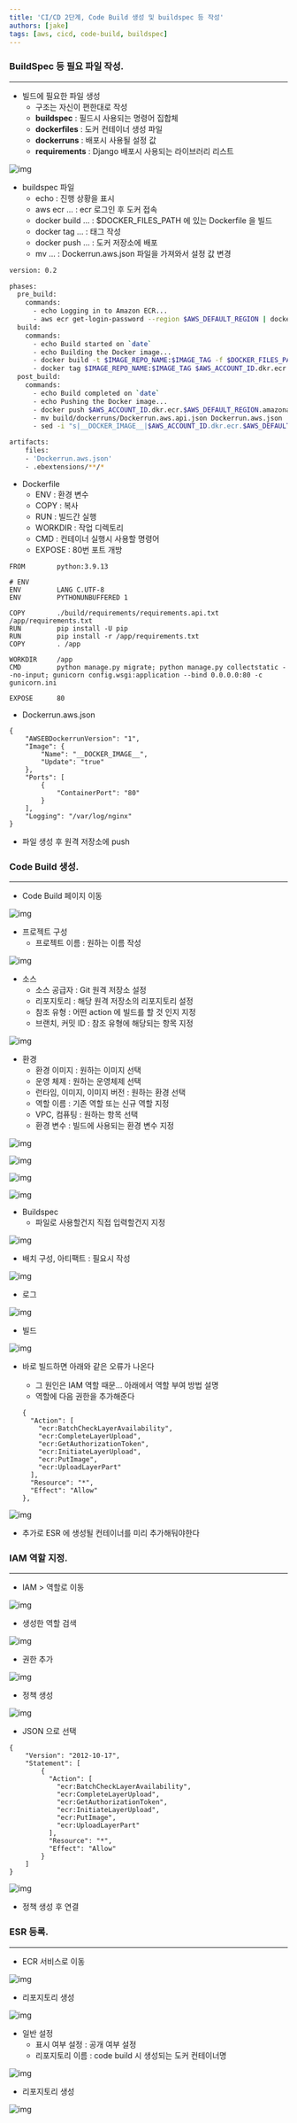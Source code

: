 ```yaml
---
title: 'CI/CD 2단계, Code Build 생성 및 buildspec 등 작성'
authors: [jake]
tags: [aws, cicd, code-build, buildspec]
---
```


### BuildSpec 등 필요 파일 작성.

---

- 빌드에 필요한 파일 생성
    - 구조는 자신이 편한대로 작성
    - **buildspec** : 필드시 사용되는 명령어 집합체
    - **dockerfiles** : 도커 컨테이너 생성 파일
    - **dockerruns** : 배포시 사용될 설정 값
    - **requirements** : Django 배포시 사용되는 라이브러리 리스트

![img](./img/004/1.png)

- buildspec 파일
    - echo : 진행 상황을 표시
    - aws ecr … : ecr 로그인 후 도커 접속
    - docker build … : $DOCKER_FILES_PATH 에 있는 Dockerfile 을 빌드
    - docker tag … : 태그 작성
    - docker push … : 도커 저장소에 배포
    - mv … : Dockerrun.aws.json 파일을 가져와서 설정 값 변경

```bash
version: 0.2

phases:
  pre_build:
    commands:
      - echo Logging in to Amazon ECR...
      - aws ecr get-login-password --region $AWS_DEFAULT_REGION | docker login --username AWS --password-stdin $AWS_ACCOUNT_ID.dkr.ecr.$AWS_DEFAULT_REGION.amazonaws.com
  build:
    commands:
      - echo Build started on `date`
      - echo Building the Docker image...
      - docker build -t $IMAGE_REPO_NAME:$IMAGE_TAG -f $DOCKER_FILES_PATH .
      - docker tag $IMAGE_REPO_NAME:$IMAGE_TAG $AWS_ACCOUNT_ID.dkr.ecr.$AWS_DEFAULT_REGION.amazonaws.com/$IMAGE_REPO_NAME:$IMAGE_TAG
  post_build:
    commands:
      - echo Build completed on `date`
      - echo Pushing the Docker image...
      - docker push $AWS_ACCOUNT_ID.dkr.ecr.$AWS_DEFAULT_REGION.amazonaws.com/$IMAGE_REPO_NAME:$IMAGE_TAG
      - mv build/dockerruns/Dockerrun.aws.api.json Dockerrun.aws.json
      - sed -i "s|__DOCKER_IMAGE__|$AWS_ACCOUNT_ID.dkr.ecr.$AWS_DEFAULT_REGION.amazonaws.com/$IMAGE_REPO_NAME:$IMAGE_TAG|g" Dockerrun.aws.json

artifacts:
    files:
    - 'Dockerrun.aws.json'
    - .ebextensions/**/*
```

- Dockerfile
    - ENV : 환경 변수
    - COPY : 복사
    - RUN : 빌드간 실행
    - WORKDIR : 작업 디렉토리
    - CMD : 컨테이너 실행시 사용할 명령어
    - EXPOSE : 80번 포트 개방

```docker
FROM        python:3.9.13

# ENV
ENV         LANG C.UTF-8
ENV         PYTHONUNBUFFERED 1

COPY        ./build/requirements/requirements.api.txt /app/requirements.txt
RUN         pip install -U pip
RUN         pip install -r /app/requirements.txt
COPY        . /app

WORKDIR     /app
CMD         python manage.py migrate; python manage.py collectstatic --no-input; gunicorn config.wsgi:application --bind 0.0.0.0:80 -c gunicorn.ini

EXPOSE      80
```

- Dockerrun.aws.json

```docker
{
    "AWSEBDockerrunVersion": "1",
    "Image": {
        "Name": "__DOCKER_IMAGE__",
        "Update": "true"
    },
    "Ports": [
        {
            "ContainerPort": "80"
        }
    ],
    "Logging": "/var/log/nginx"
}
```

- 파일 생성 후 원격 저장소에 push

### Code Build 생성.

---

- Code Build 페이지 이동

![img](./img/004/2.png)

- 프로젝트 구성
    - 프로젝트 이름 : 원하는 이름 작성

![img](./img/004/3.png)

- 소스
    - 소스 공급자 : Git 원격 저장소 설정
    - 리포지토리 : 해당 원격 저장소의 리포지토리 설정
    - 참조 유형 : 어떤 action 에 빌드를 할 것 인지 지정
    - 브랜치, 커밋 ID : 참조 유형에 해당되는 항목 지정

![img](./img/004/4.png)

- 환경
    - 환경 이미지 : 원하는 이미지 선택
    - 운영 체제 : 원하는 운영체제 선택
    - 런타임, 이미지, 이미지 버전 : 원하는 환경 선택
    - 역할 이름 : 기존 역할 또는 신규 역할 지정
    - VPC, 컴퓨팅 : 원하는 항목 선택
    - 환경 변수 : 빌드에 사용되는 환경 변수 지정

![img](./img/004/5.png)

![img](./img/004/6.png)

![img](./img/004/7.png)

![img](./img/004/8.png)

- Buildspec
    - 파일로 사용할건지 직접 입력할건지 지정

![img](./img/004/9.png)

- 배치 구성, 아티팩트 : 필요시 작성

![img](./img/004/10.png)

- 로그

![img](./img/004/11.png)

- 빌드

![img](./img/004/12.png)

- 바로 빌드하면 아래와 같은 오류가 나온다
    - 그 원인은 IAM 역할 때문… 아래에서 역할 부여 방법 설명
    - 역할에 다음 권한을 추가해준다
    
    ```docker
    {
      "Action": [
        "ecr:BatchCheckLayerAvailability",
        "ecr:CompleteLayerUpload",
        "ecr:GetAuthorizationToken",
        "ecr:InitiateLayerUpload",
        "ecr:PutImage",
        "ecr:UploadLayerPart"
      ],
      "Resource": "*",
      "Effect": "Allow"
    },
    ```
    

![img](./img/004/13.png)

- 추가로 ESR 에 생성될 컨테이너를 미리 추가해둬야한다

### IAM 역할 지정.

---

- IAM > 역할로 이동

![img](./img/004/14.png)

- 생성한 역할 검색

![img](./img/004/15.png)

- 권한 추가

![img](./img/004/16.png)

- 정책 생성

![img](./img/004/17.png)

- JSON 으로 선택

```docker
{
    "Version": "2012-10-17",
    "Statement": [
        {
          "Action": [
            "ecr:BatchCheckLayerAvailability",
            "ecr:CompleteLayerUpload",
            "ecr:GetAuthorizationToken",
            "ecr:InitiateLayerUpload",
            "ecr:PutImage",
            "ecr:UploadLayerPart"
          ],
          "Resource": "*",
          "Effect": "Allow"
        }
    ]
}
```

![img](./img/004/18.png)

- 정책 생성 후 연결

### ESR 등록.

---

- ECR 서비스로 이동

![img](./img/004/19.png)

- 리포지토리 생성

![img](./img/004/20.png)

- 일반 설정
    - 표시 여부 설정 : 공개 여부 설정
    - 리포지토리 이름 : code build 시 생성되는 도커 컨테이너명

![img](./img/004/21.png)

- 리포지토리 생성

![img](./img/004/22.png)